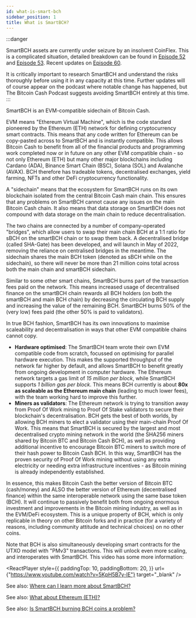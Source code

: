 ```yaml
---
id: what-is-smart-bch
sidebar_position: 1
title: What is SmartBCH?
---
```



:::danger

SmartBCH assets are currently under seizure by an insolvent CoinFlex. This is a complicated situation, detailed breakdown can be found in [Episode 52](/docs/52) and [Episode 53](/docs/53). Recent updates on [Episode 60](/docs/60).

It is critically important to research SmartBCH and understand the risks thoroughly before using it in any capacity at this time. Further updates will of course appear on the podcast where notable change has happened, but The Bitcoin Cash Podcast suggests avoiding SmartBCH entirely at this time.
:::

SmartBCH is an EVM-compatible sidechain of Bitcoin Cash.

EVM means "Ethereum Virtual Machine", which is the code standard pioneered by the Ethereum (ETH) network for defining cryptocurrency smart contracts. This means that any code written for Ethereum can be copy-pasted across to SmartBCH and is instantly compatible. This allows Bitcoin Cash to benefit from all of the financial products and programming work completed now or in future on any other EVM compatible chain - so not only Ethereum (ETH) but many other major blockchains including Cardano (ADA), Binance Smart Chain (BSC), Solana (SOL) and Avalanche (AVAX). BCH therefore has tradeable tokens, decentralised exchanges, yield farming, NFTs and other DeFi cryptocurrency functionality.

A "sidechain" means that the ecosystem for SmartBCH runs on its own blockchain isolated from the central Bitcoin Cash main chain. This ensures that any problems on SmartBCH cannot cause any issues on the main Bitcoin Cash chain. It also means that data storage on SmartBCH does not compound with data storage on the main chain to reduce decentralisation.

The two chains are connected by a number of company-operated "bridges", which allow users to swap their main chain BCH at a 1:1 ratio for sBCH on the smartBCH chain or to swap them back. A decentralised bridge (called SHA-Gate) has been developed, and will launch in May of 2022, removing the reliance on centralised bridges in the meantime. The sidechain shares the main BCH token (denoted as sBCH while on the sidechain), so there will never be more than 21 million coins total across both the main chain and smartBCH sidechain.

Similar to some other smart chains, SmartBCH burns part of the transaction fees paid on the network. This means increased usage of decentralised finance on the smartBCH chain rewards all BCH holders (on both the smartBCH and main BCH chain) by decreasing the circulating BCH supply and increasing the value of the remaining BCH. SmartBCH burns 50% of the (very low) fees paid (the other 50% is paid to validators).

In true BCH fashion, SmartBCH has its own innovations to maximise scaleability and decentralisation in ways that other EVM compatible chains cannot copy.

- **Hardware optimised**: The SmartBCH team wrote their own EVM compatible code from scratch, focussed on optimising for parallel hardware execution. This makes the supported throughput of the network far higher by default, and allows SmartBCH to benefit greatly from ongoing development in computer hardware. The Ethereum network targets a gas limit of _15 million per block_, while SmartBCH supports _1 billion gas per block_. This means BCH currently is about **80x as scaleable as the Ethereum main chain** (leading to much lower fees), with the team working hard to improve this further.
- **Miners as validators**: The Ethereum network is trying to transition away from Proof Of Work mining to Proof Of Stake validators to secure their blockchain's decentralisation. BCH gets the best of both worlds, by allowing BCH miners to elect a validator using their main-chain Proof Of Work. This means that SmartBCH is secured by the largest and most decentralised crypto mining network in the world (the SHA256 miners shared by Bitcoin BTC and Bitcoin Cash BCH), as well as providing additional incentive to encourage Bitcoin BTC miners to switch more of their hash power to Bitcoin Cash BCH. In this way, SmartBCH has the proven security of Proof Of Work mining without using any extra electricity or needing extra infrastructure incentives - as Bitcoin mining is already independently established.

In essence, this makes Bitcoin Cash the better version of Bitcoin BTC (cash/money) and ALSO the better version of Ethereum (decentralised finance) within the same interoperable network using the same base token (BCH). It will continue to passively benefit both from ongoing enormous investment and improvements in the Bitcoin mining industry, as well as in the EVM/DeFi ecosystem. This is a unique property of BCH, which is only replicable in theory on other Bitcoin forks and in practice (for a variety of reasons, including community attitude and technical choices) on no other coins.

Note that BCH is also simultaneously developing smart contracts for the UTXO model with "PMv3" transactions. This will unlock even more scaling, and interoperates with SmartBCH. This video has some more information:

<ReactPlayer
  style={{
    paddingTop: 10,
    paddingBottom: 20,
  }}
  url={"https://www.youtube.com/watch?v=5KpH5B7y-lE"}
  target="_blank"
/>

See also: [Where can I learn more about SmartBCH?](/faqs/SmartBCH/where-to-learn-more-smart-bch)

See also: [What about Ethereum (ETH)?](/faqs/Cryptocurrency/what-about-ethereum-eth)

See also: [Is SmartBCH burning BCH coins a problem?](/faqs/SmartBCH/is-smartbch-coin-burning-a-problem)

